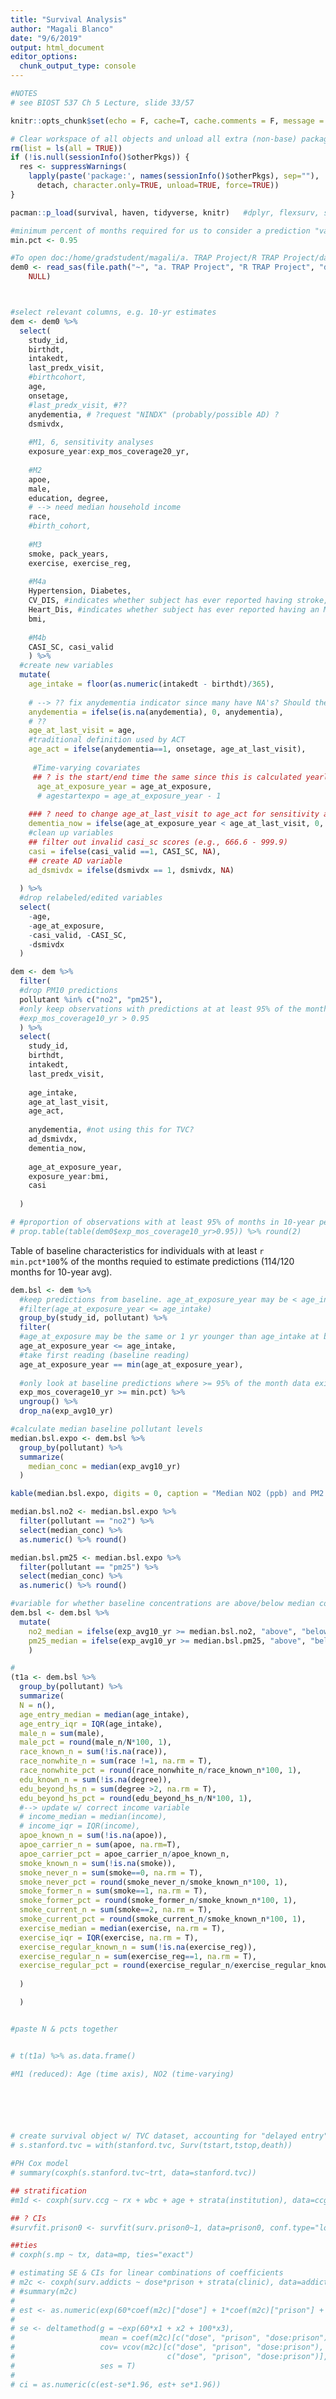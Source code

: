 ```yaml
---
title: "Survival Analysis"
author: "Magali Blanco"
date: "9/6/2019"
output: html_document
editor_options: 
  chunk_output_type: console
---
```

```r
#NOTES
# see BIOST 537 Ch 5 Lecture, slide 33/57  

```

```r
knitr::opts_chunk$set(echo = F, cache=T, cache.comments = F, message = F, warning = F, tidy.opts=list(width.cutoff=60), tidy=TRUE, fig.height = 8)  

# Clear workspace of all objects and unload all extra (non-base) packages
rm(list = ls(all = TRUE))
if (!is.null(sessionInfo()$otherPkgs)) {
  res <- suppressWarnings(
    lapply(paste('package:', names(sessionInfo()$otherPkgs), sep=""),
      detach, character.only=TRUE, unload=TRUE, force=TRUE))
}

pacman::p_load(survival, haven, tidyverse, knitr)   #dplyr, flexsurv, survMisc, msm

#minimum percent of months required for us to consider a prediction "valid"
min.pct <- 0.95

#To open doc:/home/gradstudent/magali/a. TRAP Project/R TRAP Project/data/issue_001.sas7bdat 
dem0 <- read_sas(file.path("~", "a. TRAP Project", "R TRAP Project", "data", "issue_001.sas7bdat"), 
    NULL)



#select relevant columns, e.g. 10-yr estimates
dem <- dem0 %>%
  select(
    study_id,
    birthdt,
    intakedt,
    last_predx_visit,
    #birthcohort,
    age,
    onsetage,
    #last_predx_visit, #??
    anydementia, # ?request "NINDX" (probably/possible AD) ?
    dsmivdx,
    
    #M1, 6, sensitivity analyses
    exposure_year:exp_mos_coverage20_yr, 
    
    #M2
    apoe,
    male,
    education, degree,
    # --> need median household income
    race,
    #birth_cohort, 
    
    #M3
    smoke, pack_years, 
    exercise, exercise_reg,
    
    #M4a
    Hypertension, Diabetes,
    CV_DIS, #indicates whether subject has ever reported having stroke, TIA, or CEA.
    Heart_Dis, #indicates whether subject has ever reported having an MI, Angina, CABG, or Angioplasty.
    bmi,
    
    #M4b
    CASI_SC, casi_valid
    ) %>%
  #create new variables
  mutate(
    age_intake = floor(as.numeric(intakedt - birthdt)/365),
    
    # --> ?? fix anydementia indicator since many have NA's? Should these be O's?
    anydementia = ifelse(is.na(anydementia), 0, anydementia),
    # ??
    age_at_last_visit = age,
    #traditional definition used by ACT
    age_act = ifelse(anydementia==1, onsetage, age_at_last_visit),
    
     #Time-varying covariates
     ## ? is the start/end time the same since this is calculated yearly??
      age_at_exposure_year = age_at_exposure, 
      # agestartexpo = age_at_exposure_year - 1
    
    ### ? need to change age_at_last_visit to age_act for sensitivity analyses ?
    dementia_now = ifelse(age_at_exposure_year < age_at_last_visit, 0, anydementia),
    #clean up variables
    ## filter out invalid casi_sc scores (e.g., 666.6 - 999.9)
    casi = ifelse(casi_valid ==1, CASI_SC, NA),
    ## create AD variable
    ad_dsmivdx = ifelse(dsmivdx == 1, dsmivdx, NA)
    
  ) %>%
  #drop relabeled/edited variables
  select(
    -age, 
    -age_at_exposure,
    -casi_valid, -CASI_SC,
    -dsmivdx
  ) 

dem <- dem %>%
  filter(
  #drop PM10 predictions
  pollutant %in% c("no2", "pm25"),
  #only keep observations with predictions at at least 95% of the months in the 10-year period
  #exp_mos_coverage10_yr > 0.95
  ) %>%
  select(
    study_id,
    birthdt,
    intakedt,
    last_predx_visit,
    
    age_intake,
    age_at_last_visit,
    age_act,
    
    anydementia, #not using this for TVC?
    ad_dsmivdx,
    dementia_now,
    
    age_at_exposure_year,
    exposure_year:bmi, 
    casi
    
  )

# #proportion of observations with at least 95% of months in 10-year period; for NO2 and PM2.5
# prop.table(table(dem0$exp_mos_coverage10_yr>0.95)) %>% round(2)

```

Table of baseline characteristics for individuals with at least `r min.pct*100`% of the months requied to estimate predictions (114/120 months for 10-year avg).

```r
dem.bsl <- dem %>%
  #keep predictions from baseline. age_at_exposure_year may be < age_intake if ...? Jan 1st
  #filter(age_at_exposure_year <= age_intake)
  group_by(study_id, pollutant) %>%
  filter(
  #age_at_exposure may be the same or 1 yr younger than age_intake at baseline
  age_at_exposure_year <= age_intake,  
  #take first reading (baseline reading)
  age_at_exposure_year == min(age_at_exposure_year),
  
  #only look at baseline predictions where >= 95% of the month data exists 
  exp_mos_coverage10_yr >= min.pct) %>%
  ungroup() %>%
  drop_na(exp_avg10_yr)

#calculate median baseline pollutant levels
median.bsl.expo <- dem.bsl %>% 
  group_by(pollutant) %>%
  summarize(
    median_conc = median(exp_avg10_yr)
  )

kable(median.bsl.expo, digits = 0, caption = "Median NO2 (ppb) and PM2.5 (µg/m3) concentration at baseline")

median.bsl.no2 <- median.bsl.expo %>%
  filter(pollutant == "no2") %>%
  select(median_conc) %>%
  as.numeric() %>% round()

median.bsl.pm25 <- median.bsl.expo %>%
  filter(pollutant == "pm25") %>%
  select(median_conc) %>%
  as.numeric() %>% round()

#variable for whether baseline concentrations are above/below median concentration
dem.bsl <- dem.bsl %>%
  mutate(
    no2_median = ifelse(exp_avg10_yr >= median.bsl.no2, "above", "below"),
    pm25_median = ifelse(exp_avg10_yr >= median.bsl.pm25, "above", "below")
    )

#
(t1a <- dem.bsl %>%
  group_by(pollutant) %>%
  summarize(
  N = n(),
  age_entry_median = median(age_intake),
  age_entry_iqr = IQR(age_intake),
  male_n = sum(male),
  male_pct = round(male_n/N*100, 1),
  race_known_n = sum(!is.na(race)),
  race_nonwhite_n = sum(race !=1, na.rm = T),
  race_nonwhite_pct = round(race_nonwhite_n/race_known_n*100, 1),
  edu_known_n = sum(!is.na(degree)),
  edu_beyond_hs_n = sum(degree >2, na.rm = T),
  edu_beyond_hs_pct = round(edu_beyond_hs_n/N*100, 1),
  #--> update w/ correct income variable
  # income_median = median(income),
  # income_iqr = IQR(income),
  apoe_known_n = sum(!is.na(apoe)),
  apoe_carrier_n = sum(apoe, na.rm=T),
  apoe_carrier_pct = apoe_carrier_n/apoe_known_n,
  smoke_known_n = sum(!is.na(smoke)),
  smoke_never_n = sum(smoke==0, na.rm = T),
  smoke_never_pct = round(smoke_never_n/smoke_known_n*100, 1),
  smoke_former_n = sum(smoke==1, na.rm = T),
  smoke_former_pct = round(smoke_former_n/smoke_known_n*100, 1),
  smoke_current_n = sum(smoke==2, na.rm = T),
  smoke_current_pct = round(smoke_current_n/smoke_known_n*100, 1),
  exercise_median = median(exercise, na.rm = T),
  exercise_iqr = IQR(exercise, na.rm = T),
  exercise_regular_known_n = sum(!is.na(exercise_reg)),
  exercise_regular_n = sum(exercise_reg==1, na.rm = T),
  exercise_regular_pct = round(exercise_regular_n/exercise_regular_known_n*100, 1)
  
  )  

  )


#paste N & pcts together


# t(t1a) %>% as.data.frame()
```



```r

#M1 (reduced): Age (time axis), NO2 (time-varying)

 





```

```r
# create survival object w/ TVC dataset, accounting for "delayed entry"
# s.stanford.tvc = with(stanford.tvc, Surv(tstart,tstop,death))

#PH Cox model
# summary(coxph(s.stanford.tvc~trt, data=stanford.tvc))

## stratification
#m1d <- coxph(surv.ccg ~ rx + wbc + age + strata(institution), data=ccg)

## ? CIs
#survfit.prison0 <- survfit(surv.prison0~1, data=prison0, conf.type="log-log")

##ties
# coxph(s.mp ~ tx, data=mp, ties="exact")

```


```r
# estimating SE & CIs for linear combinations of coefficients
# m2c <- coxph(surv.addicts ~ dose*prison + strata(clinic), data=addicts)
# #summary(m2c)
# 
# est <- as.numeric(exp(60*coef(m2c)["dose"] + 1*coef(m2c)["prison"] + 100*coef(m2c)["dose:prison"]))
# 
# se <- deltamethod(g = ~exp(60*x1 + x2 + 100*x3),
#                   mean = coef(m2c)[c("dose", "prison", "dose:prison")],
#                   cov= vcov(m2c)[c("dose", "prison", "dose:prison"), 
#                                  c("dose", "prison", "dose:prison")],
#                   ses = T) 
# 
# ci = as.numeric(c(est-se*1.96, est+ se*1.96))

```

